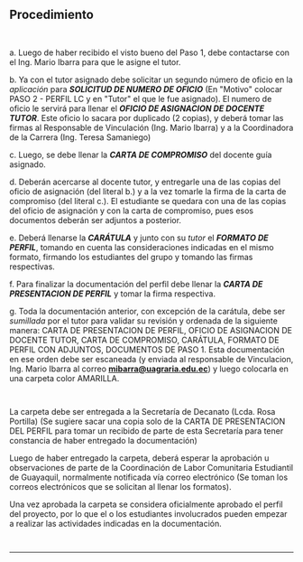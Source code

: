 ## Procedimiento
~~~
 
~~~
a. Luego de haber recibido el visto bueno del Paso 1, debe contactarse con el Ing. Mario Ibarra para que le asigne el tutor.

b. Ya con el tutor asignado debe solicitar un segundo número de oficio en la *aplicación* para ***SOLICITUD DE NUMERO DE OFICIO*** (En "Motivo" colocar PASO 2 - PERFIL LC y en "Tutor" el que le fue asignado). El numero de oficio le servirá para llenar el ***OFICIO DE ASIGNACION DE DOCENTE TUTOR***. Este oficio lo sacara por duplicado (2 copias), y deberá tomar las firmas al Responsable de Vinculación (Ing. Mario Ibarra) y a la Coordinadora de la Carrera (Ing. Teresa Samaniego)

c. Luego, se debe llenar la ***CARTA DE COMPROMISO*** del docente guía asignado.

d. Deberán acercarse al docente tutor, y entregarle una de las copias del oficio de asignación (del literal b.) y a la vez tomarle la firma de la carta de compromiso (del literal c.). El estudiante se quedara con una de las copias del oficio de asignación y con la carta de compromiso, pues esos documentos deberán ser adjuntos a posterior.

e. Deberá llenarse la ***CARÁTULA*** y junto con su *tutor* el ***FORMATO DE PERFIL***, tomando en cuenta las consideraciones indicadas en el mismo formato, firmando los estudiantes del grupo y tomando las firmas respectivas.

f. Para finalizar la documentación del perfil debe llenar la ***CARTA DE PRESENTACION DE PERFIL*** y tomar la firma respectiva.

g. Toda la documentación anterior, con excepción de la carátula, debe ser *sumillada* por el tutor para validar su revisión y ordenada de la siguiente manera: CARTA DE PRESENTACION DE PERFIL, OFICIO DE ASIGNACION DE DOCENTE TUTOR, CARTA DE COMPROMISO, CARÁTULA, FORMATO DE PERFIL CON ADJUNTOS, DOCUMENTOS DE PASO 1. Esta documentación en ese orden debe ser escaneada (y enviada al responsable de Vinculacion, Ing. Mario Ibarra al correo **mibarra@uagraria.edu.ec**) y luego colocarla en una carpeta color AMARILLA.
~~~
 
~~~
La carpeta debe ser entregada a la Secretaría de Decanato (Lcda. Rosa Portilla) (Se sugiere sacar una copia solo de la CARTA DE PRESENTACION DEL PERFIL para tomar un recibido de parte de esta Secretaría para tener constancia de haber entregado la documentación)

Luego de haber entregado la carpeta, deberá esperar la aprobación u observaciones de parte de la Coordinación de Labor Comunitaria Estudiantil de Guayaquil, normalmente notificada vía correo electrónico (Se toman los correos electrónicos que se solicitan al llenar los formatos).

Una vez aprobada la carpeta se considera oficialmente aprobado el perfil del proyecto, por lo que el o los estudiantes involucrados pueden empezar a realizar las actividades indicadas en la documentación.
~~~
 
~~~
---